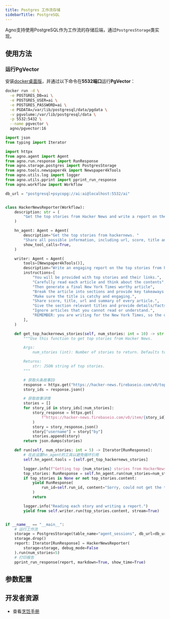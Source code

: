 ```yaml
---
title: Postgres 工作流存储
sidebarTitle: PostgreSQL
---
```

Agno支持使用PostgreSQL作为工作流的存储后端，通过`PostgresStorage`类实现。

## 使用方法

### 运行PgVector

安装[docker桌面版](https://docs.docker.com/desktop/install/mac-install/)，并通过以下命令在**5532端口**运行**PgVector**：

```bash
docker run -d \
  -e POSTGRES_DB=ai \
  -e POSTGRES_USER=ai \
  -e POSTGRES_PASSWORD=ai \
  -e PGDATA=/var/lib/postgresql/data/pgdata \
  -v pgvolume:/var/lib/postgresql/data \
  -p 5532:5432 \
  --name pgvector \
  agno/pgvector:16
```

```python postgres_storage_for_workflow.py
import json
from typing import Iterator

import httpx
from agno.agent import Agent
from agno.run.response import RunResponse
from agno.storage.postgres import PostgresStorage
from agno.tools.newspaper4k import Newspaper4kTools
from agno.utils.log import logger
from agno.utils.pprint import pprint_run_response
from agno.workflow import Workflow

db_url = "postgresql+psycopg://ai:ai@localhost:5532/ai"


class HackerNewsReporter(Workflow):
    description: str = (
        "Get the top stories from Hacker News and write a report on them."
    )

    hn_agent: Agent = Agent(
        description="Get the top stories from hackernews. "
        "Share all possible information, including url, score, title and summary if available.",
        show_tool_calls=True,
    )

    writer: Agent = Agent(
        tools=[Newspaper4kTools()],
        description="Write an engaging report on the top stories from hackernews.",
        instructions=[
            "You will be provided with top stories and their links.",
            "Carefully read each article and think about the contents",
            "Then generate a final New York Times worthy article",
            "Break the article into sections and provide key takeaways at the end.",
            "Make sure the title is catchy and engaging.",
            "Share score, title, url and summary of every article.",
            "Give the section relevant titles and provide details/facts/processes in each section."
            "Ignore articles that you cannot read or understand.",
            "REMEMBER: you are writing for the New York Times, so the quality of the article is important.",
        ],
    )

    def get_top_hackernews_stories(self, num_stories: int = 10) -> str:
        """Use this function to get top stories from Hacker News.

        Args:
            num_stories (int): Number of stories to return. Defaults to 10.

        Returns:
            str: JSON string of top stories.
        """

        # 获取头条故事ID
        response = httpx.get("https://hacker-news.firebaseio.com/v0/topstories.json")
        story_ids = response.json()

        # 获取故事详情
        stories = []
        for story_id in story_ids[:num_stories]:
            story_response = httpx.get(
                f"https://hacker-news.firebaseio.com/v0/item/{story_id}.json"
            )
            story = story_response.json()
            story["username"] = story["by"]
            stories.append(story)
        return json.dumps(stories)

    def run(self, num_stories: int = 5) -> Iterator[RunResponse]:
        # 在此设置hn_agent的工具以避免循环引用
        self.hn_agent.tools = [self.get_top_hackernews_stories]

        logger.info(f"Getting top {num_stories} stories from HackerNews.")
        top_stories: RunResponse = self.hn_agent.run(num_stories=num_stories)
        if top_stories is None or not top_stories.content:
            yield RunResponse(
                run_id=self.run_id, content="Sorry, could not get the top stories."
            )
            return

        logger.info("Reading each story and writing a report.")
        yield from self.writer.run(top_stories.content, stream=True)


if __name__ == "__main__":
    # 运行工作流
    storage = PostgresStorage(table_name="agent_sessions", db_url=db_url)
    storage.drop()
    report: Iterator[RunResponse] = HackerNewsReporter(
        storage=storage, debug_mode=False
    ).run(num_stories=5)
    # 打印报告
    pprint_run_response(report, markdown=True, show_time=True)
```

## 参数配置

<Snippet file="workflow-storage-postgres-params.mdx" />

## 开发者资源

- 查看[烹饪手册](https://github.com/agno-agi/agno/blob/main/cookbook/storage/postgres_storage/postgres_storage_for_workflow.py)